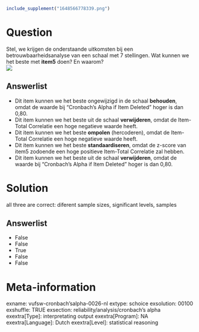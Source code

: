 ```r
include_supplement("1648566778339.png")
```

Question
========
Stel, we krijgen de onderstaande uitkomsten bij een
betrouwbaarheidsanalyse van een schaal met 7 stellingen. Wat kunnen we
het beste met **item5** doen? En waarom?  
![](1648566778339.png)

Answerlist
----------
* Dit item kunnen we het beste ongewijzigd in de schaal **behouden**,
  omdat de waarde bij “Cronbach’s Alpha if Item Deleted” hoger is dan
  0,80.
* Dit item kunnen we het beste uit de schaal **verwijderen**, omdat de
  Item-Total Correlatie een hoge negatieve waarde heeft.
* Dit item kunnen we het beste **ompolen** (hercoderen), omdat de
  Item-Total Correlatie een hoge negatieve waarde heeft.
* Dit item kunnen we het beste **standaardiseren**, omdat de z-score van
  item5 zodoende een hoge positieve Item-Total Correlatie zal hebben.
* Dit item kunnen we het beste uit de schaal **verwijderen**, omdat de
  waarde bij “Cronbach’s Alpha if Item Deleted” hoger is dan 0,80.

Solution
========





all three are correct: diferent sample sizes, significant levels,
samples




Answerlist
----------
* False
* False
* True
* False
* False

Meta-information
================
exname: vufsw-cronbach'salpha-0026-nl
extype: schoice
exsolution: 00100
exshuffle: TRUE
exsection: reliability/analysis/cronbach's alpha
exextra[Type]: interpretating output
exextra[Program]: NA
exextra[Language]: Dutch
exextra[Level]: statistical reasoning

